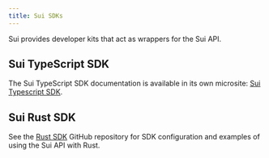 ```yaml
---
title: Sui SDKs
---
```


Sui provides developer kits that act as wrappers for the Sui API.

## Sui TypeScript SDK

The Sui TypeScript SDK documentation is available in its own microsite: [Sui Typescript SDK](https://sdk.mystenlabs.com/typescript).

## Sui Rust SDK

See the [Rust SDK](https://github.com/MystenLabs/sui/tree/main/crates/sui-sdk) GitHub repository for SDK configuration and examples of using the Sui API with Rust.

